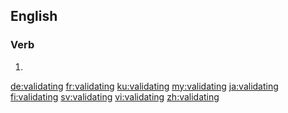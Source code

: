 ==English==

===Verb===
{{head|en|present participle}}

# {{present participle of|validate|lang=en}}

[[de:validating]]
[[fr:validating]]
[[ku:validating]]
[[my:validating]]
[[ja:validating]]
[[fi:validating]]
[[sv:validating]]
[[vi:validating]]
[[zh:validating]]